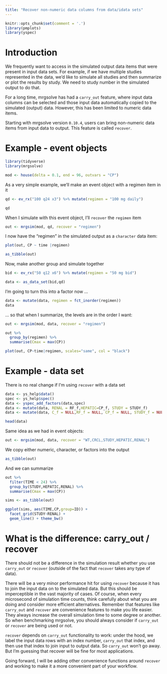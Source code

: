 ```yaml
---
title: "Recover non-numeric data columns from data/idata sets"
---
```


```r
knitr::opts_chunk$set(comment = '.')
library(pmplots)
library(yspec)
```


# Introduction

We frequently want to access in the simulated output data items that were 
present in input data sets. For example, if we have multiple studies represented
in the data, we'd like to simulate all studies and then summarize or plot the 
results by study.  We need to study number in the simulated output to do that.

For a long time, mrgsolve has had a `carry_out` feature, where input data columns
can be selected and those input data automatically copied to the simulated
(output) data. However, this has been limited to numeric data items.

Starting with mrgsolve version `0.10.4`, users can bring non-numeric data items 
from input data to output. This feature is called `recover`.

# Example - event objects

```r
library(tidyverse)
library(mrgsolve)

mod <- house(delta = 0.1, end = 96, outvars = "CP")
```

As a very simple example, we'll make an event object with a regimen item in 
it

```r
qd <- ev_rx("100 q24 x3") %>% mutate(regimen = "100 mg daily")

qd
```

When I simulate with this event object, I'll `recover` the `regimen` item

```r
out <- mrgsim(mod, qd, recover = "regimen")
```

I now have the "regimen" in the simulated output as a `character` data item:

```r
plot(out, CP ~ time |regimen)
```

```r
as_tibble(out)
```


Now, make another group and simulate together

```r
bid <- ev_rx("50 q12 x6") %>% mutate(regimen = "50 mg bid")

data <- as_data_set(bid,qd) 
```


I'm going to turn this into a  factor now ...
```r
data <- mutate(data, regimen = fct_inorder(regimen))
data
```

... so that when I summarize, the levels are in the order I want:
```r
out <- mrgsim(mod, data, recover = "regimen") 

out %>%
  group_by(regimen) %>% 
  summarise(Cmax = max(CP))
```

```r
plot(out, CP~time|regimen, scales="same", col = "black")
```


# Example - data set

There is no real change if I'm using `recover` with a data set

```r
data <- ys_help$data() 
spec <- ys_help$spec()
data <- yspec_add_factors(data,spec)
data <- mutate(data, RENAL = RF_f,HEPATIC=CP_f, STUDY = STUDY_f)
data <- mutate(data, C_f = NULL,RF_f = NULL, CP_f = NULL, STUDY_f = NULL)
```

```r
head(data)
```

Same idea as we had in event objects:

```r
out <- mrgsim(mod, data, recover = "WT,CRCL,STUDY,HEPATIC,RENAL")
```

We copy either numeric, character, or factors into the output
```r
as_tibble(out)
```

And we can summarize

```r
out %>% 
  filter(TIME < 24) %>%
  group_by(STUDY,HEPATIC,RENAL) %>%
  summarise(Cmax = max(CP))
```

```r
sims <- as_tibble(out)

ggplot(sims, aes(TIME,CP,group=ID)) + 
  facet_grid(STUDY~RENAL) + 
  geom_line() + theme_bw()
```

# What is the difference: carry_out / recover

There should not be a difference in the simulation result whether you use
`carry_out` or `recover` (outside of the fact that `recover` takes any type 
of data).  

There will be a very minor performance hit for using `recover` because it has to
join the input data on to the simulated data. But this should be imperceptible
in the vast majority of cases. Of course, when every microsecond of simulation
time counts, think carefully about what you are doing and consider more
efficient alternatives. Remember that features like `carry_out` and `recover`
are convenience features to make you life easier.  They always increase the
overall simulation time to some degree or another.  So when benchmarking
mrgsolve, you should always consider if `carry_out` or `recover` are being 
used or not.

`recover` depends on `carry_out` functionality to work: under the hood, we label
the input data rows with an index number, `carry_out` that index, and then use
that index to join input to output data.  So `carry_out` won't go away. But I'm
guessing that recover will be fine for most applications.

Going forward, I will be adding other convenience functions around `recover`
and working to make it a more convenient part of your workflow.  
